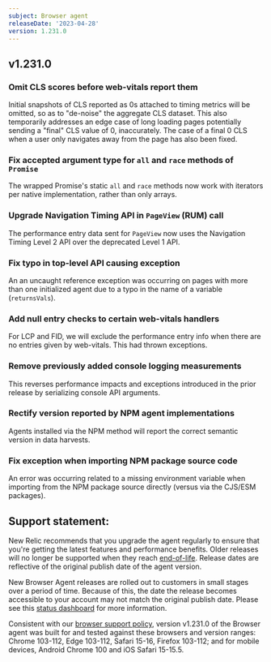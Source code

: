 ```yaml
---
subject: Browser agent
releaseDate: '2023-04-28'
version: 1.231.0
---
```


## v1.231.0

### Omit CLS scores before web-vitals report them

Initial snapshots of CLS reported as 0s attached to timing metrics will be omitted, so as to "de-noise" the aggregate CLS dataset. This also temporarily addresses an edge case of long loading pages potentially sending a "final" CLS value of 0, inaccurately. The case of a final 0 CLS when a user only navigates away from the page has also been fixed.

### Fix accepted argument type for `all` and `race` methods of `Promise`

The wrapped Promise's static `all` and `race` methods now work with iterators per native implementation, rather than only arrays.

### Upgrade Navigation Timing API in `PageView` (RUM) call

The performance entry data sent for `PageView` now uses the Navigation Timing Level 2 API over the deprecated Level 1 API.

### Fix typo in top-level API causing exception

An an uncaught reference exception was occurring on pages with more than one initialized agent due to a typo in the name of a variable (`returnsVals`).

### Add null entry checks to certain web-vitals handlers

For LCP and FID, we will exclude the performance entry info when there are no entries given by web-vitals. This had thrown exceptions.

### Remove previously added console logging measurements

This reverses performance impacts and exceptions introduced in the prior release by serializing console API arguments.

### Rectify version reported by NPM agent implementations

Agents installed via the NPM method will report the correct semantic version in data harvests.

### Fix exception when importing NPM package source code

An error was occurring related to a missing environment variable when importing from the NPM package source directly (versus via the CJS/ESM packages).

## Support statement:

New Relic recommends that you upgrade the agent regularly to ensure that you're getting the latest features and performance benefits. Older releases will no longer be supported when they reach [end-of-life](https://docs.newrelic.com/docs/browser/browser-monitoring/getting-started/browser-agent-eol-policy/). Release dates are reflective of the original publish date of the agent version.

New Browser Agent releases are rolled out to customers in small stages over a period of time. Because of this, the date the release becomes accessible to your account may not match the original publish date. Please see this [status dashboard](https://newrelic.github.io/newrelic-browser-agent-release/) for more information.

Consistent with our [browser support policy](https://docs.newrelic.com/docs/browser/new-relic-browser/getting-started/compatibility-requirements-browser-monitoring/#browser-types), version v1.231.0 of the Browser agent was built for and tested against these browsers and version ranges: Chrome 103-112, Edge 103-112, Safari 15-16, Firefox 103-112; and for mobile devices, Android Chrome 100 and iOS Safari 15-15.5.
